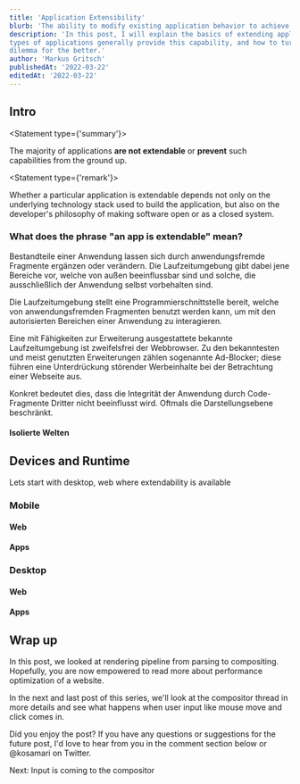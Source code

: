```yaml
---
title: 'Application Extensibility'
blurb: 'The ability to modify existing application behavior to achieve greater privacy.'
description: 'In this post, I will explain the basics of extending applications, which
types of applications generally provide this capability, and how to turn this
dilemma for the better.'
author: 'Markus Gritsch'
publishedAt: '2022-03-22'
editedAt: '2022-03-22'
---
```


## Intro

<Statement type={'summary'}>

The majority of applications **are not extendable** or **prevent** such
capabilities from the ground up.

</Statement>

<Statement type={'remark'}>

Whether a particular application is extendable depends not only on the
underlying technology stack used to build the application, but also on the
developer's philosophy of making software open or as a closed system.

</Statement>

### What does the phrase "an app is extendable" mean?

Bestandteile einer Anwendung lassen sich durch anwendungsfremde Fragmente
ergänzen oder verändern. Die Laufzeitumgebung gibt dabei jene Bereiche vor,
welche von außen beeinflussbar sind und solche, die ausschließlich der Anwendung
selbst vorbehalten sind.

Die Laufzeitumgebung stellt eine Programmierschnittstelle bereit, welche von
anwendungsfremden Fragmenten benutzt werden kann, um mit den autorisierten
Bereichen einer Anwendung zu interagieren.

Eine mit Fähigkeiten zur Erweiterung ausgestattete bekannte Laufzeitumgebung ist
zweifelsfrei der Webbrowser. Zu den bekanntesten und meist genutzten
Erweiterungen zählen sogenannte Ad-Blocker; diese führen eine Unterdrückung
störender Werbeinhalte bei der Betrachtung einer Webseite aus.

Konkret bedeutet dies, dass die Integrität der Anwendung durch Code-Fragmente
Dritter nicht beeinflusst wird. Oftmals die Darstellungsebene beschränkt.

#### Isolierte Welten

## Devices and Runtime

Lets start with desktop, web where extendability is available

### Mobile

#### Web

#### Apps

### Desktop

#### Web

#### Apps

## Wrap up

In this post, we looked at rendering pipeline from parsing to compositing.
Hopefully, you are now empowered to read more about performance optimization of
a website.

In the next and last post of this series, we'll look at the compositor thread in
more details and see what happens when user input like mouse move and click
comes in.

Did you enjoy the post? If you have any questions or suggestions for the future
post, I'd love to hear from you in the comment section below or @kosamari on
Twitter.

Next: Input is coming to the compositor
